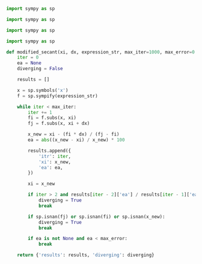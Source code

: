 ```py
import sympy as sp

import sympy as sp

import sympy as sp

import sympy as sp

def modified_secant(xi, dx, expression_str, max_iter=1000, max_error=0.0000001):
    iter = 0
    ea = None
    diverging = False

    results = []

    x = sp.symbols('x')
    f = sp.sympify(expression_str)

    while iter < max_iter:
        iter += 1
        fi = f.subs(x, xi)
        fj = f.subs(x, xi + dx)

        x_new = xi - (fi * dx) / (fj - fi)
        ea = abs((x_new - xi) / x_new) * 100

        results.append({
            'itr': iter,
            'xi': x_new,
            'ea': ea,
        })

        xi = x_new

        if iter > 2 and results[iter - 2]['ea'] / results[iter - 1]['ea'] < 2:
            diverging = True
            break

        if sp.isnan(fj) or sp.isnan(fi) or sp.isnan(x_new):
            diverging = True
            break

        if ea is not None and ea < max_error:
            break

    return {'results': results, 'diverging': diverging}


```
